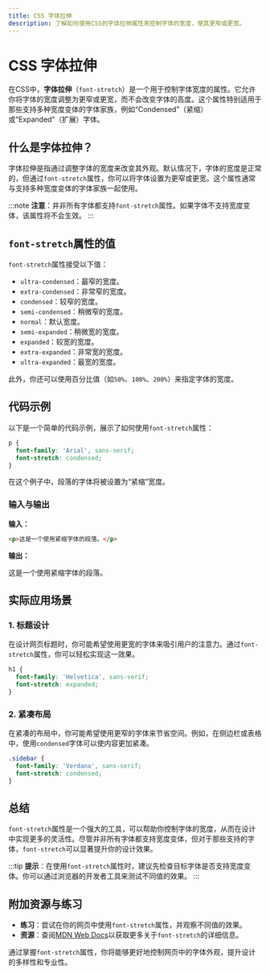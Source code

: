 ```yaml
---
title: CSS 字体拉伸
description: 了解如何使用CSS的字体拉伸属性来控制字体的宽度，使其更窄或更宽。
---
```


# CSS 字体拉伸

在CSS中，**字体拉伸**（`font-stretch`）是一个用于控制字体宽度的属性。它允许你将字体的宽度调整为更窄或更宽，而不会改变字体的高度。这个属性特别适用于那些支持多种宽度变体的字体家族，例如“Condensed”（紧缩）或“Expanded”（扩展）字体。

## 什么是字体拉伸？

字体拉伸是指通过调整字体的宽度来改变其外观。默认情况下，字体的宽度是正常的，但通过`font-stretch`属性，你可以将字体设置为更窄或更宽。这个属性通常与支持多种宽度变体的字体家族一起使用。

:::note
**注意**：并非所有字体都支持`font-stretch`属性。如果字体不支持宽度变体，该属性将不会生效。
:::

## `font-stretch`属性的值

`font-stretch`属性接受以下值：

- `ultra-condensed`：最窄的宽度。
- `extra-condensed`：非常窄的宽度。
- `condensed`：较窄的宽度。
- `semi-condensed`：稍微窄的宽度。
- `normal`：默认宽度。
- `semi-expanded`：稍微宽的宽度。
- `expanded`：较宽的宽度。
- `extra-expanded`：非常宽的宽度。
- `ultra-expanded`：最宽的宽度。

此外，你还可以使用百分比值（如`50%`、`100%`、`200%`）来指定字体的宽度。

## 代码示例

以下是一个简单的代码示例，展示了如何使用`font-stretch`属性：

```css
p {
  font-family: 'Arial', sans-serif;
  font-stretch: condensed;
}
```

在这个例子中，段落的字体将被设置为“紧缩”宽度。

### 输入与输出

**输入：**

```html
<p>这是一个使用紧缩字体的段落。</p>
```

**输出：**

<p style={{ fontFamily: 'Arial, sans-serif', fontStretch: 'condensed' }}>这是一个使用紧缩字体的段落。</p>

## 实际应用场景

### 1. 标题设计

在设计网页标题时，你可能希望使用更宽的字体来吸引用户的注意力。通过`font-stretch`属性，你可以轻松实现这一效果。

```css
h1 {
  font-family: 'Helvetica', sans-serif;
  font-stretch: expanded;
}
```

### 2. 紧凑布局

在紧凑的布局中，你可能希望使用更窄的字体来节省空间。例如，在侧边栏或表格中，使用`condensed`字体可以使内容更加紧凑。

```css
.sidebar {
  font-family: 'Verdana', sans-serif;
  font-stretch: condensed;
}
```

## 总结

`font-stretch`属性是一个强大的工具，可以帮助你控制字体的宽度，从而在设计中实现更多的灵活性。尽管并非所有字体都支持宽度变体，但对于那些支持的字体，`font-stretch`可以显著提升你的设计效果。

:::tip
**提示**：在使用`font-stretch`属性时，建议先检查目标字体是否支持宽度变体。你可以通过浏览器的开发者工具来测试不同值的效果。
:::

## 附加资源与练习

- **练习**：尝试在你的网页中使用`font-stretch`属性，并观察不同值的效果。
- **资源**：查阅[MDN Web Docs](https://developer.mozilla.org/en-US/docs/Web/CSS/font-stretch)以获取更多关于`font-stretch`的详细信息。

通过掌握`font-stretch`属性，你将能够更好地控制网页中的字体外观，提升设计的多样性和专业性。